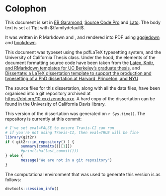 # Colophon {-}

This document is set in [EB Garamond](https://github.com/georgd/EB-Garamond), [Source Code Pro](https://github.com/adobe-fonts/source-code-pro/) and [Lato](http://www.latofonts.com/lato-free-fonts/). The body text is set at 11pt with $\familydefault$. 

It was written in R Markdown and \LaTeX, and rendered into PDF using [aggiedown](https://github.com/ryanpeek/aggiedown) and [bookdown](https://github.com/rstudio/bookdown). 

This document was typeset using the pdfLaTeX typesetting system, and the University of California Thesis class. Under the hood, the elements of the document formatting source code have been taken from the [Latex, Knitr, and RMarkdown templates for UC Berkeley's graduate thesis](https://github.com/stevenpollack/ucbthesis), and [Dissertate: a LaTeX dissertation template to support the production and typesetting of a PhD dissertation at Harvard, Princeton, and NYU](https://github.com/suchow/Dissertate)

The source files for this dissertation,
along with all the data files,
have been organised into a git repository archived at
[https://doi.org/10.xxx/zenodo.xxx](https://doi.org/10.xxx/zenodo.xxx).
A hard copy of the dissertation can be found in the University of California Davis library.

This version of the dissertation was generated on `r Sys.time()`. The repository is currently at this commit:
```r
# I've set eval=FALSE to ensure Travis-CI can run
# if you're not using Travis-CI, then eval=TRUE will be fine
library(git2r)
if ( git2r::in_repository() ) {
       summary(commits()[[1]]) 
       #print(sha(last_commit()))
} else { 
       message("We are not in a git repository") 
}
```

The computational environment that was used to generate this version is as follows:

```r
devtools::session_info()
```
